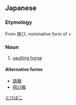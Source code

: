 ==Japanese==
{{ja-kanjitab|跳|箱}}

===Etymology===
From 跳び, nominative form of {{term|跳ぶ|lang=ja|sc=Jpan|tr=tobu||jump}} + {{term|箱|lang=ja|sc=Jpan|tr=hako||box}}

===Noun===
{{ja-noun|k|hira=とびばこ|rom=tobibako}}
# [[vaulting horse]]

====Alternative forms====
* [[跳箱]]
* [[飛び箱]]

[[Category:ja:Gymnastics|とびばこ]]